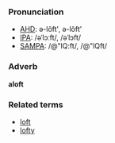 ===Pronunciation===
*[[w:AHD|AHD]]: ə-lôft', ə-lŏft'
*[[w:IPA|IPA]]: /əˈlɔːft/, /əˈlɔft/
*[[w:SAMPA|SAMPA]]: /@"lQ:ft/, /@"lQft/

===Adverb===
'''aloft'''

===Related terms===
*[[loft]]
*[[lofty]]